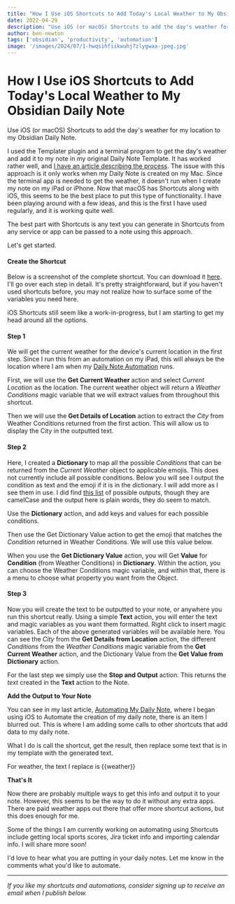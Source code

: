 ```yaml
---
title: "How I Use iOS Shortcuts to Add Today's Local Weather to My Obsidian Daily Note"
date: 2022-04-29
description: "Use iOS (or macOS) Shortcuts to add the day's weather for my location to my Obsidian Daily Note."
author: ben-newton
tags: ['obsidian', 'productivity', 'automation']
image: '/images/2024/07/1-hwqsihfiikwuhj7zlygwaa-jpeg.jpg'
---
```


# How I Use iOS Shortcuts to Add Today's Local Weather to My Obsidian Daily Note

Use iOS (or macOS) Shortcuts to add the day's weather for my location to my Obsidian Daily Note.

I used the Templater plugin and a terminal program to get the day's weather and add it to my note in my original Daily Note Template. It has worked rather well, and [I have an article describing the process](https://benenewton.medium.com/adding-the-current-weather-to-my-obsidian-daily-note-793591026a0a?ref=benenewton.com). The issue with this approach is it only works when my Daily Note is created on my Mac. Since the terminal app is needed to get the weather, it doesn't run when I create my note on my iPad or iPhone. Now that macOS has Shortcuts along with iOS, this seems to be the best place to put this type of functionality. I have been playing around with a few ideas, and this is the first I have used regularly, and it is working quite well.

The best part with Shortcuts is any text you can generate in Shortcuts from any service or app can be passed to a note using this approach.

Let's get started.

#### Create the Shortcut

Below is a screenshot of the complete shortcut. You can download it [here](https://www.icloud.com/shortcuts/13fc42f7fe5f428dae51f08ec80692f1?ref=benenewton.com). I'll go over each step in detail. It's pretty straightforward, but if you haven't used shortcuts before, you may not realize how to surface some of the variables you need here.

iOS Shortcuts still seem like a work-in-progress, but I am starting to get my head around all the options.

#### Step 1

We will get the current weather for the device's current location in the first step. Since I run this from an automation on my iPad, this will always be the location where I am when my [Daily Note Automation](https://benenewton.medium.com/automating-my-obsidian-daily-note-e3cdf4591c5c?ref=benenewton.com) runs.

First, we will use the **Get Current Weather** action and select _Current Location_ as the location. The current weather object will return a _Weather Conditions_ magic variable that we will extract values from throughout this shortcut.

Then we will use the **Get Details of Location** action to extract the _City_ from Weather Conditions returned from the first action. This will allow us to display the City in the outputted text.

#### Step 2

Here, I created a **Dictionary** to map all the possible _Conditions_ that can be returned from the _Current Weather_ object to applicable emojis. This does not currently include all possible conditions. Below you will see I output the condition as text and the emoji if it is in the dictionary. I will add more as I see them in use. I did find [this list](https://developer.apple.com/documentation/healthkit/hkweathercondition?ref=benenewton.com) of possible outputs, though they are camelCase and the output here is plain words, they do seem to match.

Use the **Dictionary** action, and add keys and values for each possible conditions.

Then use the Get Dictionary Value action to get the emoji that matches the _Condition_ returned in Weather Conditions. We will use this value below.

When you use the **Get Dictionary Value** action, you will Get **Value** for **Condition** (from Weather Conditions) in **Dictionary**. Within the action, you can choose the Weather Conditions magic variable, and within that, there is a menu to choose what property you want from the Object.

#### Step 3

Now you will create the text to be outputted to your note, or anywhere you run this shortcut really. Using a simple **Text** action, you will enter the text and magic variables as you want them formatted. Right click to insert magic variables. Each of the above generated variables will be available here. You can see the _City_ from the **Get Details from Location** action, the different _Conditions_ from the _Weather Conditions_ magic variable from the **Get Current Weather** action, and the Dictionary Value from the **Get Value from Dictionary** action.

For the last step we simply use the **Stop and Output** action. This returns the _text_ created in the **Text** action to the Note.

**Add the Output to Your Note**

You can see in my last article, [Automating My Daily Note](https://benenewton.medium.com/automating-my-obsidian-daily-note-e3cdf4591c5c?ref=benenewton.com), where I began using iOS to Automate the creation of my daily note, there is an item I blurred out. This is where I am adding some calls to other shortcuts that add data to my daily note.

What I do is call the shortcut, get the result, then replace some text that is in my template with the generated text.

For weather, the text I replace is {{weather}}

**That's It**

Now there are probably multiple ways to get this info and output it to your note. However, this seems to be the way to do it without any extra apps. There are paid weather apps out there that offer more shortcut actions, but this does enough for me.

Some of the things I am currently working on automating using Shortcuts include getting local sports scores, Jira ticket info and importing calendar info. I will share more soon!

I'd love to hear what you are putting in your daily notes. Let me know in the comments what you'd like to automate.

---

_If you like my shortcuts and automations, consider signing up to receive an email when I publish below._

